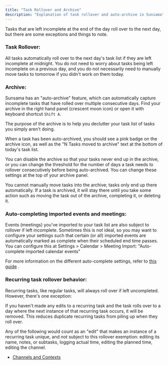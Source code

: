 ```yaml
---
title: "Task Rollover and Archive"
description: "Explanation of task rollover and auto-archive in Sunsama"
---
```

Tasks that are left incomplete at the end of the day roll over to the next day, but there are some exceptions and things to note.

  

  

### Task Rollover:

All tasks automatically roll over to the next day's task list if they are left incomplete at midnight. You do not need to worry about tasks being left incomplete on a previous day, and you do not necessarily need to manually move tasks to tomorrow if you didn't work on them today.

  

### Archive:

Sunsama has an "auto-archive" feature, which can automatically capture incomplete tasks that have rolled over multiple consecutive days. Find your archive in the right hand panel (crescent moon icon) or open it with keyboard shortcut `Shift A`.

The purpose of the archive is to help you declutter your task list of tasks you simply aren't doing.

When a task has been auto-archived, you should see a pink badge on the archive icon, as well as the "N Tasks moved to archive" text at the bottom of today's task list.

You can disable the archive so that your tasks never end up in the archive, or you can change the threshold for the number of days a task needs to rollover consecutively before being auto-archived. You can change these settings at the top of your archive panel.

You cannot manually move tasks into the archive; tasks only end up there automatically. If a task is archived, it will stay there until you take some action such as moving the task out of the archive, completing it, or deleting it.

  

### Auto-completing imported events and meetings:

Events (meetings) you've imported to your task list are also subject to rollover if left incomplete. Sometimes this is not ideal, so you may want to configure your settings such that certain (or all) imported events are automatically marked as complete when their scheduled end time passes. You can configure this at Settings > Calendar > Meeting Import: "Auto-complete imported calendar events"

For more information on the different auto-complete settings, refer to [this guide](/docs/importing-meetings#understanding-autocompletion)
.

  

### Recurring task rollover behavior:

Recurring tasks, like regular tasks, will always roll over if left uncompleted. However, there's one exception:

If you haven't made any edits to a recurring task and the task rolls over to a day where the next instance of that recurring task occurs, it will be removed. This reduces duplicate recurring tasks from piling up when they roll over.

Any of the following would count as an "edit" that makes an instance of a recurring task unique, and _not_ subject to this rollover exemption: editing its name, notes, or subtasks, logging actual time, editing the planned time, editing the channel.

*   [Channels and Contexts](/docs/channels-and-contexts-copy)